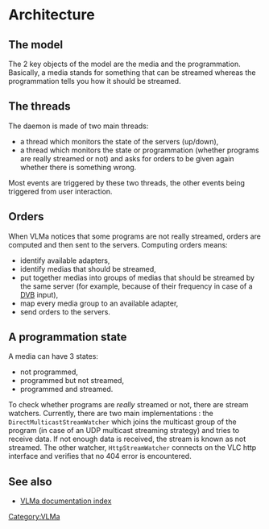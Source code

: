 =Architecture=

==The model==

The 2 key objects of the model are the media and the programmation. Basically, a media stands for something that can be streamed whereas the programmation tells you how it should be streamed.

==The threads==

The daemon is made of two main threads:
* a thread which monitors the state of the servers (up/down),
* a thread which monitors the state or programmation (whether programs are really streamed or not) and asks for orders to be given again whether there is something wrong.

Most events are triggered by these two threads, the other events being triggered from user interaction.

==Orders==

When VLMa notices that some programs are not really streamed, orders are computed and then sent to the servers. Computing orders means:
* identify available adapters,
* identify medias that should be streamed,
* put together medias into groups of medias that should be streamed by the same server (for example, because of their frequency in case of a [[DVB]] input),
* map every media group to an available adapter,
* send orders to the servers.

==A programmation state==

A media can have 3 states:
* not programmed,
* programmed but not streamed,
* programmed and streamed.

To check whether programs are ''really'' streamed or not, there are stream watchers. Currently, there are two main implementations : the <code>DirectMulticastStreamWatcher</code> which joins the multicast group of the program (in case of an UDP multicast streaming strategy) and tries to receive data. If not enough data is received, the stream is known as not streamed. The other watcher, <code>HttpStreamWatcher</code> connects on the VLC http interface and verifies that no 404 error is encountered.

==See also==

* [[VLMa/Documentation | VLMa documentation index]]

[[Category:VLMa]]
